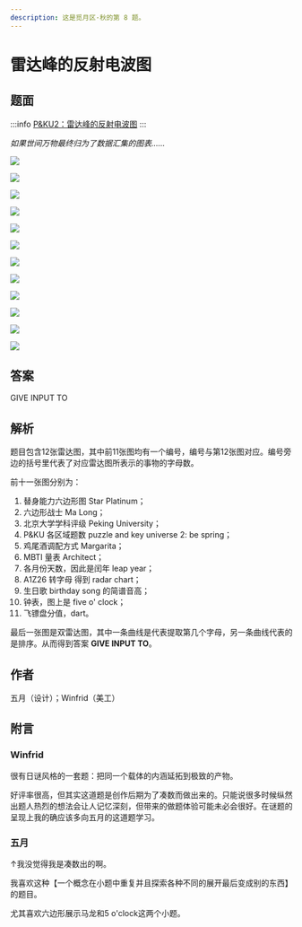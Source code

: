 ```yaml
---
description: 这是觅月区·秋的第 8 题。
---
```


# 雷达峰的反射电波图

## 题面
:::info
[P\&KU2：雷达峰的反射电波图](https://pnku2.pkupuzzle.art/#/game/miyue/autumn\_08)
:::

_如果世间万物最终归为了数据汇集的图表……_

![](./15-lei-da-feng-de-fan-she-dian-bo-tu.assets/image_1.webp)

![](./15-lei-da-feng-de-fan-she-dian-bo-tu.assets/image_2.webp)

![](./15-lei-da-feng-de-fan-she-dian-bo-tu.assets/image_3.webp)

![](./15-lei-da-feng-de-fan-she-dian-bo-tu.assets/image_4.webp)

![](./15-lei-da-feng-de-fan-she-dian-bo-tu.assets/image_5.webp)

![](./15-lei-da-feng-de-fan-she-dian-bo-tu.assets/image_6.webp)

![](./15-lei-da-feng-de-fan-she-dian-bo-tu.assets/image_7.webp)

![](./15-lei-da-feng-de-fan-she-dian-bo-tu.assets/image_8.webp)

![](./15-lei-da-feng-de-fan-she-dian-bo-tu.assets/image_9.webp)

![](./15-lei-da-feng-de-fan-she-dian-bo-tu.assets/image_10.webp)

![](./15-lei-da-feng-de-fan-she-dian-bo-tu.assets/image_11.webp)

![](./15-lei-da-feng-de-fan-she-dian-bo-tu.assets/image_12.webp)

## 答案

GIVE INPUT TO

## 解析

题目包含12张雷达图，其中前11张图均有一个编号，编号与第12张图对应。编号旁边的括号里代表了对应雷达图所表示的事物的字母数。

前十一张图分别为：

1. 替身能力六边形图 Star Platinum；
2. 六边形战士 Ma Long；
3. 北京大学学科评级 Peking University；
4. P\&KU 各区域题数 puzzle and key universe 2: be spring；
5. 鸡尾酒调配方式 Margarita；
6. MBTI 量表 Architect；
7. 各月份天数，因此是闰年 leap year；
8. A1Z26 转字母 得到 radar chart；
9. 生日歌 birthday song 的简谱音高；
10. 钟表，图上是 five o' clock；
11. 飞镖盘分值，dart。

最后一张图是双雷达图，其中一条曲线是代表提取第几个字母，另一条曲线代表的是排序。从而得到答案 **GIVE INPUT TO**。

## 作者

五月（设计）；Winfrid（美工）

## 附言

### Winfrid

很有日谜风格的一套题：把同一个载体的内涵延拓到极致的产物。

好评率很高，但其实这道题是创作后期为了凑数而做出来的。只能说很多时候纵然出题人热烈的想法会让人记忆深刻，但带来的做题体验可能未必会很好。在谜题的呈现上我的确应该多向五月的这道题学习。

### 五月

↑我没觉得我是凑数出的啊。

我喜欢这种【一个概念在小题中重复并且探索各种不同的展开最后变成别的东西】的题目。

尤其喜欢六边形展示马龙和5 o'clock这两个小题。

